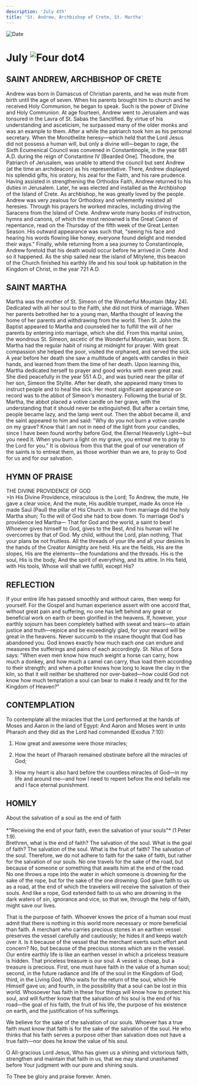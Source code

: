 ```yaml
---
description: 'July 4th'
title: 'St. Andrew, Archbishop of Crete, St. Martha'
---
```


<CustomPaginator />
<RunningHead />

<Image src="/title-imprint.png" height={68} width={50} alt="Date" className="title-imprint"/>

# <div id="date">July <Image className="four-dot" src="/four-dot.png" height={15} width={15} alt="Four dot" />4</div>

## SAINT ANDREW, ARCHBISHOP OF CRETE

Andrew was born in Damascus of Christian parents, and he was mute from birth until the age of seven. When his parents brought him to church and he received Holy Communion, he began to speak. Such is the power of Divine and Holy Communion. At age fourteen, Andrew went to Jerusalem and was tonsured in the Lavra of St. Sabas the Sanctified. By virtue of his understanding and asceticism, he surpassed many of the older monks and was an example to them. After a while the patriarch took him as his personal secretary. When the Monothelite heresy—which held that the Lord Jesus did not possess a human will, but only a divine will—began to rage, the Sixth Ecumenical Council was convened in Constantinople, in the year 681 A.D. during the reign of Constantine IV [Bearded One]. Theodore, the Patriarch of Jerusalem, was unable to attend the council but sent Andrew (at the time an archdeacon) as his representative. There, Andrew displayed his splendid gifts, his oratory, his zeal for the Faith, and his rare prudence. Having assisted in strengthening the Orthodox Faith, Andrew returned to his duties in Jerusalem. Later, he was elected and installed as the Archbishop of the Island of Crete. As archbishop, he was greatly loved by the people. Andrew was very zealous for Orthodoxy and vehemently resisted all heresies. Through his prayers he worked miracles, including driving the Saracens from the Island of Crete. Andrew wrote many books of instruction, hymns and canons, of which the most renowned is the Great Canon of repentance, read on the Thursday of the fifth week of the Great Lenten Season. His outward appearance was such that, "seeing his face and hearing his words flowing like honey, everyone found delight and mended their ways." Finally, while returning from a sea journey to Constantinople, Andrew foretold that his death would occur before he arrived in Crete. And so it happened. As the ship sailed near the island of Mitylene, this beacon of the Church finished his earthly life and his soul took up habitation in the Kingdom of Christ, in the year 721 A.D.

## SAINT MARTHA

Martha was the mother of St. Simeon of the Wonderful Mountain (May 24). Dedicated with all her soul to the Faith, she did not think of marriage. When her parents betrothed her to a young man, Martha thought of leaving the home of her parents and withdrawing from the world. Then St. John the Baptist appeared to Martha and counseled her to fulfill the will of her parents by entering into marriage, which she did. From this marital union, the wondrous St. Simeon, ascetic of the Wonderful Mountain, was born. St. Martha had the regular habit of rising at midnight for prayer. With great compassion she helped the poor, visited the orphaned, and served the sick. A year before her death she saw a multitude of angels with candles in their hands, and learned from them the time of her death. Upon learning this, Martha dedicated herself to prayer and good works with even great zeal. She died peacefully in the year 551 A.D., and was buried near the pillar of her son, Simeon the Stylite. After her death, she appeared many times to instruct people and to heal the sick. Her most significant appearance on record was to the abbot of Simeon's monastery. Following the burial of St. Martha, the abbot placed a votive candle on her grave, with the understanding that it should never be extinguished. But after a certain time, people became lazy, and the lamp went out. Then the abbot became ill, and the saint appeared to him and said: "Why do you not burn a votive candle on my grave? Know that I am not in need of the light from your candles, since I have been found worthy before God, the Eternal Heavenly Light—but you need it. When you burn a light on my grave, you entreat me to pray to the Lord for you." It is obvious from this that the goal of our veneration of the saints is to entreat them, as those worthier than we are, to pray to God for us and for our salvation.


## HYMN OF PRAISE
<div style={{textAlign:'center', color:'crimson', fontWeight:'bold'}}>
THE DIVINE PROVIDENCE OF GOD
</div>
>In His Divine Providence, miraculous is the Lord;  
To Andrew, the mute, He gave a clear voice,  
And the mute, His audible trumpet, made  
As once He made Saul (Paul) the pillar of His Church.  
In vain from marriage did the holy Martha shun;  
To the will of God she had to bow down.  
To marriage God's providence led Martha—  
That for God and the world, a saint to bear!  
Whoever gives himself to God, gives to the Best,  
And his human will he overcomes by that of God.  
My child, without the Lord, plan nothing,  
That your plans be not fruitless.  
All the threads of your life and all your desires  
In the hands of the Creator Almighty are held.  
His are the fields, His are the slopes,  
His are the elements—the foundations and the threads.  
His is the soul, His is the body,  
And the spirit of everything, and its attire.  
In His field, with His tools,  
Whose will shall we fulfill, except His?  


## REFLECTION

If your entire life has passed smoothly and without cares, then weep for yourself. For the Gospel and human experience assert with one accord that, without great pain and suffering, no one has left behind any great or beneficial work on earth or been glorified in the heavens. If, however, your earthly sojourn has been completely bathed with sweat and tears—to attain justice and truth—rejoice and be exceedingly glad, for your reward will be great in the heavens. Never succumb to the insane thought that God has abandoned you. God knows exactly how much each one can endure and measures the sufferings and pains of each accordingly. St. Nilus of Sora says: "When even men know how much weight a horse can carry, how much a donkey, and how much a camel can carry, thus load them according to their strength; and when a potter knows how long to leave the clay in the kiln, so that it will neither be shattered nor over-baked—how could God not know how much temptation a soul can bear to make it ready and fit for the Kingdom of Heaven?"


## CONTEMPLATION

To contemplate all the miracles that the Lord performed at the hands of Moses and Aaron in the land of Egypt: And Aaron and Moses went in unto Pharaoh and they did as the Lord had commanded (Exodus 7:10):

1. How great and awesome were those miracles;

2. How the heart of Pharaoh remained obstinate before all the miracles of God;

3. How my heart is also hard before the countless miracles of God—in my life and around me—and how I need to repent before the end befalls me and I face eternal punishment.


## HOMILY
<div style={{textAlign:'center', color:'crimson', fontWeight:'bold'}}>
About the salvation of a soul as the end of faith
</div>
<br />
<div style={{textAlign:'right'}}>
*"Receiving the end of your faith, even the salvation of your souls"* (1 Peter 1:9).
</div>
Brethren, what is the end of faith? The salvation of the soul. What is the goal of faith? The salvation of the soul. What is the fruit of faith? The salvation of the soul. Therefore, we do not adhere to faith for the sake of faith, but rather for the salvation of our souls. No one travels for the sake of the road, but because of someone or something that awaits him at the end of the road. No one throws a rope into the water in which someone is drowning for the sake of the rope, but for the sake of the one drowning. God gave faith to us as a road, at the end of which the travelers will receive the salvation of their souls. And like a rope, God extended faith to us who are drowning in the dark waters of sin, ignorance and vice, so that we, through the help of faith, might save our lives.

That is the purpose of faith. Whoever knows the price of a human soul must admit that there is nothing in this world more necessary or more beneficial than faith. A merchant who carries precious stones in an earthen vessel preserves the vessel carefully and cautiously; he hides it and keeps watch over it. Is it because of the vessel that the merchant exerts such effort and concern? No, but because of the precious stones which are in the vessel. Our entire earthly life is like an earthen vessel in which a priceless treasure is hidden. That priceless treasure is our soul. A vessel is cheap, but a treasure is precious. First, one must have faith in the value of a human soul; second, in the future radiance and life of the soul in the Kingdom of God; third, in the Living God, Who waits for the return of the soul, which He Himself gave us; and fourth, in the possibility that a soul can be lost in this world. Whosoever has faith in these four things will know how to protect his soul, and will further know that the salvation of his soul is the end of his road—the goal of his faith, the fruit of his life, the purpose of his existence on earth, and the justification of his sufferings.

We believe for the sake of the salvation of our souls. Whoever has a true faith must know that faith is for the sake of the salvation of the soul. He who thinks that his faith serves a purpose other than salvation does not have a true faith—nor does he know the value of his soul.

O All-gracious Lord Jesus, Who has given us a shining and victorious faith, strengthen and maintain that faith in us, that we may stand unashamed before Your judgment with our pure and shining souls.

To Thee be glory and praise forever. Amen.